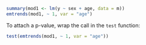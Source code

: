 ```r
summary(mod1 <- lm(y ~ sex + age, data = m))
emtrends(mod1, ~ 1, var = "age")
```
To attach a p-value, wrap the call in the `test` function:
```r
test(emtrends(mod1, ~ 1, var = "age"))
```
